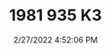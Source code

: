 ---
width: 1333
height: 2000
title: 1981 935 K3
description: Philippe Salvet racing 935 K3
date: 2/27/2022 4:52:06 PM
cameraMake: Sony
cameraModel: ILCE-7M3
lens: FE 35mm F1.4 GM
settingsfStop: f/1.4
settingsISO: ISO 125
settingsShutter: 1/40
settingsFocalLength: 35 mm
---